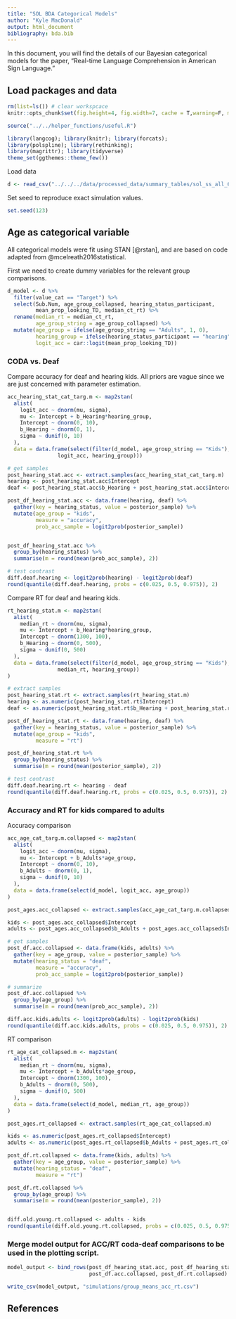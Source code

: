 ```yaml
---
title: "SOL BDA Categorical Models"
author: "Kyle MacDonald"
output: html_document
bibliography: bda.bib
---
```


In this document, you will find the details of our Bayesian categorical models for the paper, "Real-time Language Comprehension in American Sign Language." 

## Load packages and data

```r
rm(list=ls()) # clear workspcace
knitr::opts_chunk$set(fig.height=4, fig.width=7, cache = T,warning=F, message=F, results = "hide")

source("../../helper_functions/useful.R")

library(langcog); library(knitr); library(forcats);
library(polspline); library(rethinking); 
library(magrittr); library(tidyverse)
theme_set(ggthemes::theme_few())
```

Load data

```r
d <- read_csv("../../../data/processed_data/summary_tables/sol_ss_all_600_2500.csv")
```

Set seed to reproduce exact simulation values.

```r
set.seed(123)
```


## Age as categorical variable

All categorical models were fit using STAN [@rstan], and are based on code adapted from @mcelreath2016statistical.  

First we need to create dummy variables for the relevant group comparisons.

```r
d_model <- d %>% 
  filter(value_cat == "Target") %>% 
  select(Sub.Num, age_group_collapsed, hearing_status_participant, 
         mean_prop_looking_TD, median_ct_rt) %>% 
  rename(median_rt = median_ct_rt,
         age_group_string = age_group_collapsed) %>% 
  mutate(age_group = ifelse(age_group_string == "Adults", 1, 0),
         hearing_group = ifelse(hearing_status_participant == "hearing", 1, 0),
         logit_acc = car::logit(mean_prop_looking_TD)) 
```

### CODA vs. Deaf

Compare accuracy for deaf and hearing kids. All priors are vague since we are just concerned with parameter estimation. 

```r
acc_hearing_stat_cat_targ.m <- map2stan(
  alist(
    logit_acc ~ dnorm(mu, sigma),
    mu <- Intercept + b_Hearing*hearing_group,
    Intercept ~ dnorm(0, 10), 
    b_Hearing ~ dnorm(0, 1),
    sigma ~ dunif(0, 10)
  ),
  data = data.frame(select(filter(d_model, age_group_string == "Kids"),
                logit_acc, hearing_group)))

# get samples
post_hearing_stat.acc <- extract.samples(acc_hearing_stat_cat_targ.m)
hearing <- post_hearing_stat.acc$Intercept
deaf <- post_hearing_stat.acc$b_Hearing + post_hearing_stat.acc$Intercept

post_df_hearing_stat.acc <- data.frame(hearing, deaf) %>% 
  gather(key = hearing_status, value = posterior_sample) %>% 
  mutate(age_group = "kids",
         measure = "accuracy",
         prob_acc_sample = logit2prob(posterior_sample))


post_df_hearing_stat.acc %>% 
  group_by(hearing_status) %>% 
  summarise(m = round(mean(prob_acc_sample), 2))

# test contrast
diff.deaf.hearing <- logit2prob(hearing) - logit2prob(deaf)
round(quantile(diff.deaf.hearing, probs = c(0.025, 0.5, 0.975)), 2)
```

Compare RT for deaf and hearing kids.

```r
rt_hearing_stat.m <- map2stan(
  alist(
    median_rt ~ dnorm(mu, sigma),
    mu <- Intercept + b_Hearing*hearing_group,
    Intercept ~ dnorm(1300, 100), 
    b_Hearing ~ dnorm(0, 500),
    sigma ~ dunif(0, 500)
  ),
  data = data.frame(select(filter(d_model, age_group_string == "Kids"), 
                median_rt, hearing_group))
)

# extract samples
post_hearing_stat.rt <- extract.samples(rt_hearing_stat.m)
hearing <- as.numeric(post_hearing_stat.rt$Intercept)
deaf <- as.numeric(post_hearing_stat.rt$b_Hearing + post_hearing_stat.rt$Intercept)

post_df_hearing_stat.rt <- data.frame(hearing, deaf) %>% 
  gather(key = hearing_status, value = posterior_sample) %>% 
  mutate(age_group = "kids",
         measure = "rt")

post_df_hearing_stat.rt %>% 
  group_by(hearing_status) %>% 
  summarise(m = round(mean(posterior_sample), 2))

# test contrast
diff.deaf.hearing.rt <- hearing - deaf
round(quantile(diff.deaf.hearing.rt, probs = c(0.025, 0.5, 0.975)), 2)
```

### Accuracy and RT for kids compared to adults

Accuracy comparison

```r
acc_age_cat_targ.m.collapsed <- map2stan(
  alist(
    logit_acc ~ dnorm(mu, sigma),
    mu <- Intercept + b_Adults*age_group,
    Intercept ~ dnorm(0, 10), 
    b_Adults ~ dnorm(0, 1),
    sigma ~ dunif(0, 10)
  ),
  data = data.frame(select(d_model, logit_acc, age_group))
)

post_ages.acc_collapsed <- extract.samples(acc_age_cat_targ.m.collapsed)

kids <- post_ages.acc_collapsed$Intercept
adults <- post_ages.acc_collapsed$b_Adults + post_ages.acc_collapsed$Intercept

# get samples
post_df.acc.collapsed <- data.frame(kids, adults) %>% 
  gather(key = age_group, value = posterior_sample) %>% 
  mutate(hearing_status = "deaf", 
         measure = "accuracy",
         prob_acc_sample = logit2prob(posterior_sample))

# summarize
post_df.acc.collapsed %>% 
  group_by(age_group) %>% 
  summarise(m = round(mean(prob_acc_sample), 2))

diff.acc.kids.adults <- logit2prob(adults) - logit2prob(kids)
round(quantile(diff.acc.kids.adults, probs = c(0.025, 0.5, 0.975)), 2)
```

RT comparison

```r
rt_age_cat_collapsed.m <- map2stan(
  alist(
    median_rt ~ dnorm(mu, sigma),
    mu <- Intercept + b_Adults*age_group,
    Intercept ~ dnorm(1300, 100), 
    b_Adults ~ dnorm(0, 500),
    sigma ~ dunif(0, 500)
  ),
  data = data.frame(select(d_model, median_rt, age_group))
)

post_ages.rt_collapsed <- extract.samples(rt_age_cat_collapsed.m)

kids <- as.numeric(post_ages.rt_collapsed$Intercept)
adults <- as.numeric(post_ages.rt_collapsed$b_Adults + post_ages.rt_collapsed$Intercept)

post_df.rt.collapsed <- data.frame(kids, adults) %>% 
  gather(key = age_group, value = posterior_sample) %>% 
  mutate(hearing_status = "deaf", 
         measure = "rt")

post_df.rt.collapsed %>% 
  group_by(age_group) %>% 
  summarise(m = round(mean(posterior_sample), 2))


diff.old.young.rt.collapsed <- adults - kids
round(quantile(diff.old.young.rt.collapsed, probs = c(0.025, 0.5, 0.975)), 2)
```

### Merge model output for ACC/RT coda-deaf comparisons to be used in the plotting script.

```r
model_output <- bind_rows(post_df_hearing_stat.acc, post_df_hearing_stat.rt,
                          post_df.acc.collapsed, post_df.rt.collapsed)

write_csv(model_output, "simulations/group_means_acc_rt.csv")
```

## References